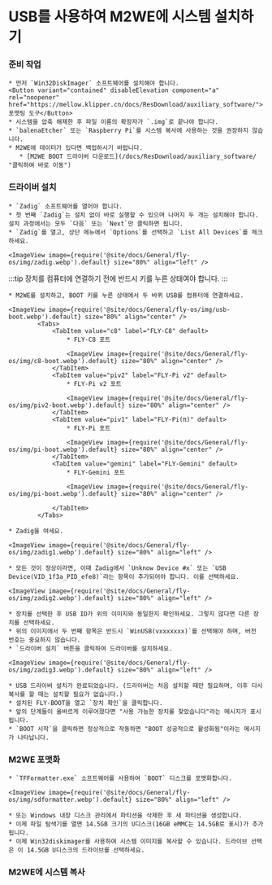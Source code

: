 
# USB를 사용하여 M2WE에 시스템 설치하기

### 준비 작업

    * 먼저 `Win32DiskImager` 소프트웨어를 설치해야 합니다.
    <Button variant="contained" disableElevation component="a" rel="noopener" href="https://mellow.klipper.cn/docs/ResDownload/auxiliary_software/">포맷팅 도구</Button>
    * 시스템을 압축 해제한 후 파일 이름의 확장자가 `.img`로 끝나야 합니다.
    * `balenaEtcher` 또는 `Raspberry Pi`를 시스템 복사에 사용하는 것을 권장하지 않습니다.
    * M2WE에 데이터가 있다면 백업하시기 바랍니다.
       * [M2WE BOOT 드라이버 다운로드](/docs/ResDownload/auxiliary_software/ "클릭하여 바로 이동")

### 드라이버 설치

    * `Zadig` 소프트웨어를 열어야 합니다.
    * 첫 번째 `Zadig`는 설치 없이 바로 실행할 수 있으며 나머지 두 개는 설치해야 합니다. 설치 과정에서는 모두 `다음` 또는 `Next`만 클릭하면 됩니다.
    * `Zadig`를 열고, 상단 메뉴에서 `Options`를 선택하고 `List All Devices`를 체크하세요.

    <ImageView image={require('@site/docs/General/fly-os/img/zadig.webp').default} size="80%" align="left" />

:::tip
장치를 컴퓨터에 연결하기 전에 반드시 키를 누른 상태여야 합니다.
:::

    * M2WE를 설치하고, BOOT 키를 누른 상태에서 두 바퀴 USB를 컴퓨터에 연결하세요.

    <ImageView image={require('@site/docs/General/fly-os/img/usb-boot.webp').default} size="80%" align="center" />
            <Tabs>
                <TabItem value="c8" label="FLY-C8" default>
                    * FLY-C8 포트

                    <ImageView image={require('@site/docs/General/fly-os/img/c8-boot.webp').default} size="80%" align="center" />
                </TabItem>
                <TabItem value="piv2" label="FLY-Pi v2" default>
                    * FLY-Pi v2 포트

                    <ImageView image={require('@site/docs/General/fly-os/img/piv2-boot.webp').default} size="80%" align="center" />
                </TabItem>
                <TabItem value="piv1" label="FLY-Pi(π)" default>
                    * FLY-Pi 포트

                    <ImageView image={require('@site/docs/General/fly-os/img/pi-boot.webp').default} size="80%" align="center" />
                </TabItem>
                <TabItem value="gemini" label="FLY-Gemini" default>
                    * FLY-Gemini 포트

                    <ImageView image={require('@site/docs/General/fly-os/img/pi-boot.webp').default} size="80%" align="center" />

                </TabItem>
            </Tabs>

    * Zadig을 여세요.

    <ImageView image={require('@site/docs/General/fly-os/img/zadig1.webp').default} size="80%" align="left" />

    * 모든 것이 정상이라면, 이때 Zadig에서 `Unknow Device #x` 또는 `USB Device(VID_1f3a_PID_efe8)`라는 항목이 추가되어야 합니다. 이를 선택하세요.

    <ImageView image={require('@site/docs/General/fly-os/img/zadig2.webp').default} size="80%" align="left" />

    * 장치를 선택한 후 USB ID가 위의 이미지와 동일한지 확인하세요. 그렇지 않다면 다른 장치를 선택하세요.
    * 위의 이미지에서 두 번째 항목은 반드시 `WinUSB(vxxxxxxx)`를 선택해야 하며, 버전 번호는 중요하지 않습니다.
    * `드라이버 설치` 버튼을 클릭하여 드라이버를 설치하세요.

    <ImageView image={require('@site/docs/General/fly-os/img/zadig3.webp').default} size="80%" align="left" />

    * USB 드라이버 설치가 완료되었습니다. (드라이버는 처음 설치할 때만 필요하며, 이후 다시 복사를 할 때는 설치할 필요가 없습니다.)
    * 설치된 FLY-BOOT을 열고 `장치 확인`을 클릭합니다.
    * 앞의 단계들이 올바르게 이루어졌다면 "사용 가능한 장치를 찾았습니다"라는 메시지가 표시됩니다.
    * `BOOT 시작`을 클릭하면 정상적으로 작동하면 "BOOT 성공적으로 활성화됨"이라는 메시지가 나타납니다.

### M2WE 포맷화

    * `TFFormatter.exe` 소프트웨어를 사용하여 `BOOT` 디스크를 포맷화합니다.

    <ImageView image={require('@site/docs/General/fly-os/img/sdformatter.webp').default} size="80%" align="left" />

    * 또는 Windows 내장 디스크 관리에서 파티션을 삭제한 후 새 파티션을 생성합니다.
    * 이제 파일 탐색기를 열면 14.5GB 크기의 U디스크(16GB eMMC는 14.5GB로 표시)가 추가됩니다.
    * 이제 Win32diskimager를 사용하여 시스템 이미지를 복사할 수 있습니다. 드라이브 선택은 이 14.5GB U디스크의 드라이브를 선택하세요.

### M2WE에 시스템 복사

<WIN32 />
